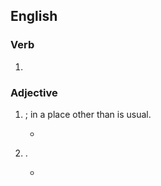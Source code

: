 ==English==

===Verb===
{{head|en|verb form}}

# {{en-past of|dislocate}}

===Adjective===
{{en-adj}}

# {{1|out of place}}; in a place other than is usual.
#* {{quote-av|en|author=Drachinifel|title=Guadalcanal Campaign - Cape Esperance (IJN 1 : 2 USN)|date=9 December 2020|url=https://www.youtube.com/watch?v=xeZ3AEd-Ccw|archiveurl=https://web.archive.org/web/20221204002020/https://www.youtube.com/watch?v=xeZ3AEd-Ccw|archivedate=4 December 2022|accessdate=10 December 2022|time=14:50|text=At this point, other ships in the U.S. formation began to spot the incoming Japanese column.  ''Duncan'', one of the racing trio of destroyers, and ''Boise'' independently spotted the contacts, and both ''Boise'' and ''Helena'' now reported their sightings to Scott, a few minutes later.  But with ''San Francisco'' still not seeing anything, and Scott confirming that the three '''dislocated''' destroyers were coming up fast past the column to starboard, he convinced himself that the contacts that were being spotted were ''actually'' these three escort ships, and, thus, he discarded the reports.}}
# {{1|disconnected}}.
#* {{quote-web|en|url=https://investmentresearchdynamics.com/new-home-sales-lumber-and-houston-are-crashing/|title=New Home Sales: Lumber And Houston Are Crashing|date=2015-04-13|accessdate=2020-12-01|work=Investment Research Dynamics|passage=Every day the stock market is pushed higher by the Fed, it becomes more '''dislocated''' from reality. The homebuilder stocks are more '''dislocated''' from fundamental reality now than they were at the peak of the bubble.}}